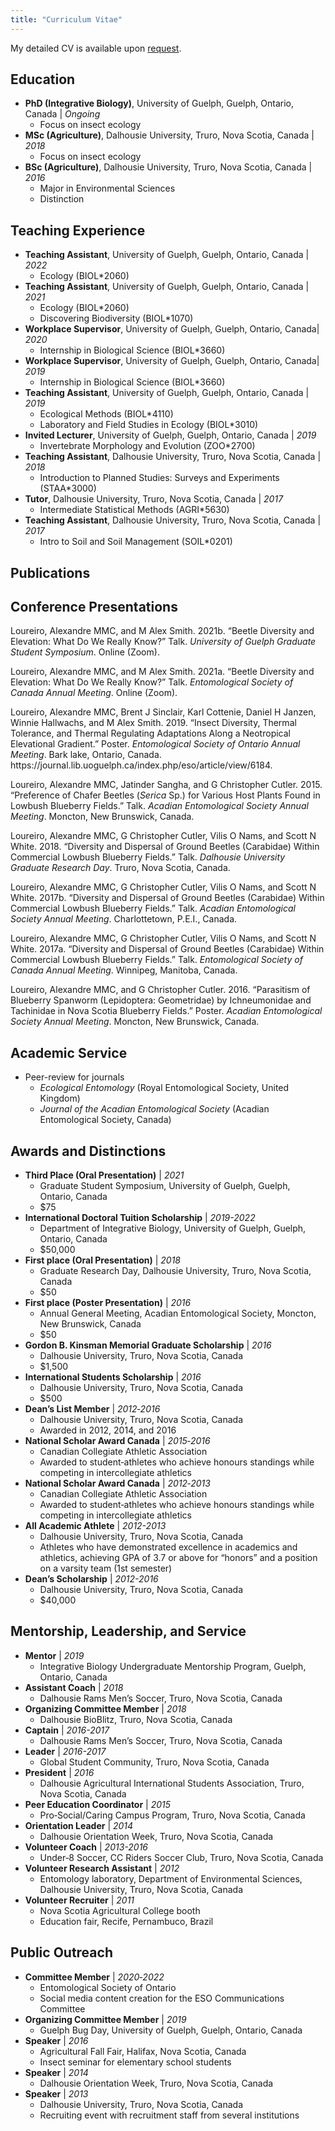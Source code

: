 ```yaml
---
title: "Curriculum Vitae"
---
```


My detailed CV is available upon <a href="mailto:a.loureiro@uoguelph.ca" target="_blank">request</a>.

## Education

- **PhD (Integrative Biology)**, University of Guelph, Guelph, Ontario, Canada | *Ongoing*
  - Focus on insect ecology
- **MSc (Agriculture)**, Dalhousie University, Truro, Nova Scotia, Canada | *2018*
  - Focus on insect ecology
- **BSc (Agriculture)**, Dalhousie University, Truro, Nova Scotia, Canada | *2016*
  - Major in Environmental Sciences
  - Distinction

## Teaching Experience

- **Teaching Assistant**, University of Guelph, Guelph, Ontario, Canada | *2022*
  - Ecology (BIOL*2060)
- **Teaching Assistant**, University of Guelph, Guelph, Ontario, Canada | *2021*
  - Ecology (BIOL*2060)
  - Discovering Biodiversity (BIOL*1070)
- **Workplace Supervisor**, University of Guelph, Guelph, Ontario, Canada| *2020*
  - Internship in Biological Science (BIOL*3660)
- **Workplace Supervisor**, University of Guelph, Guelph, Ontario, Canada| *2019*
  - Internship in Biological Science (BIOL*3660)
- **Teaching Assistant**, University of Guelph, Guelph, Ontario, Canada | *2019*
  - Ecological Methods (BIOL*4110)
  - Laboratory and Field Studies in Ecology (BIOL*3010)
- **Invited Lecturer**, University of Guelph, Guelph, Ontario, Canada | *2019*
  - Invertebrate Morphology and Evolution (ZOO*2700)
- **Teaching Assistant**, Dalhousie University, Truro, Nova Scotia, Canada | *2018*
  - Introduction to Planned Studies: Surveys and Experiments (STAA*3000)
- **Tutor**, Dalhousie University, Truro, Nova Scotia, Canada | *2017*
  - Intermediate Statistical Methods (AGRI*5630)
- **Teaching Assistant**, Dalhousie University, Truro, Nova Scotia, Canada | *2017*
  - Intro to Soil and Soil Management (SOIL*0201)

## Publications


## Conference Presentations

Loureiro, Alexandre MMC, and M Alex Smith. 2021b. “Beetle Diversity and Elevation: What Do We Really Know?” Talk. *University of Guelph Graduate Student Symposium*. Online (Zoom).

Loureiro, Alexandre MMC, and M Alex Smith. 2021a. “Beetle Diversity and Elevation: What Do We Really Know?” Talk. *Entomological Society of Canada Annual Meeting*. Online (Zoom).

Loureiro, Alexandre MMC, Brent J Sinclair, Karl Cottenie, Daniel H Janzen, Winnie Hallwachs, and M Alex Smith. 2019. “Insect Diversity, Thermal Tolerance, and Thermal Regulating Adaptations Along a Neotropical Elevational Gradient.” Poster. *Entomological Society of Ontario Annual Meeting*. Bark lake, Ontario, Canada. https://journal.lib.uoguelph.ca/index.php/eso/article/view/6184.

Loureiro, Alexandre MMC, Jatinder Sangha, and G Christopher Cutler. 2015. “Preference of Chafer Beetles (*Serica* Sp.) for Various Host Plants Found in Lowbush Blueberry Fields.” Talk. *Acadian Entomological Society Annual Meeting*. Moncton, New Brunswick, Canada.

Loureiro, Alexandre MMC, G Christopher Cutler, Vilis O Nams, and Scott N White. 2018. “Diversity and Dispersal of Ground Beetles (Carabidae) Within Commercial Lowbush Blueberry Fields.” Talk. *Dalhousie University Graduate Research Day*. Truro, Nova Scotia, Canada.

Loureiro, Alexandre MMC, G Christopher Cutler, Vilis O Nams, and Scott N White. 2017b. “Diversity and Dispersal of Ground Beetles (Carabidae) Within Commercial Lowbush Blueberry Fields.” Talk. *Acadian Entomological Society Annual Meeting*. Charlottetown, P.E.I., Canada.

Loureiro, Alexandre MMC, G Christopher Cutler, Vilis O Nams, and Scott N White. 2017a. “Diversity and Dispersal of Ground Beetles (Carabidae) Within Commercial Lowbush Blueberry Fields.” Talk. *Entomological Society of Canada Annual Meeting*. Winnipeg, Manitoba, Canada.

Loureiro, Alexandre MMC, and G Christopher Cutler. 2016. “Parasitism of Blueberry Spanworm (Lepidoptera: Geometridae) by Ichneumonidae and Tachinidae in Nova Scotia Blueberry Fields.” Poster. *Acadian Entomological Society Annual Meeting*. Moncton, New Brunswick, Canada.

## Academic Service

- Peer-review for journals
  - *Ecological Entomology* (Royal Entomological Society, United Kingdom)
  - *Journal of the Acadian Entomological Society* (Acadian Entomological Society, Canada)

## Awards and Distinctions
  
- **Third Place (Oral Presentation)** | *2021*
  - Graduate Student Symposium, University of Guelph, Guelph, Ontario, Canada
  - $75
- **International Doctoral Tuition Scholarship** | *2019-2022*
  - Department of Integrative Biology, University of Guelph, Guelph, Ontario, Canada
  - $50,000
- **First place (Oral Presentation)** | *2018*
  - Graduate Research Day, Dalhousie University, Truro, Nova Scotia, Canada
  - $50
- **First place (Poster Presentation)** | *2016*
  - Annual General Meeting, Acadian Entomological Society, Moncton, New Brunswick, Canada
  - $50
- **Gordon B. Kinsman Memorial Graduate Scholarship** | *2016*
  - Dalhousie University, Truro, Nova Scotia, Canada
  - $1,500
- **International Students Scholarship** | *2016*
  - Dalhousie University, Truro, Nova Scotia, Canada
  - $500
- **Dean’s List Member** | *2012‑2016*
  - Dalhousie University, Truro, Nova Scotia, Canada
  - Awarded in 2012, 2014, and 2016
- **National Scholar Award Canada** | *2015‑2016*
  - Canadian Collegiate Athletic Association
  - Awarded to student‑athletes who achieve honours standings while competing in intercollegiate athletics
- **National Scholar Award Canada** | *2012‑2013*
  - Canadian Collegiate Athletic Association
  - Awarded to student‑athletes who achieve honours standings while competing in intercollegiate athletics
- **All Academic Athlete** | *2012-2013*
  - Dalhousie University, Truro, Nova Scotia, Canada
  - Athletes who have demonstrated excellence in academics and athletics, achieving GPA of 3.7 or above for “honors” and a position on a varsity team (1st semester)
- **Dean’s Scholarship** | *2012-2016*
  - Dalhousie University, Truro, Nova Scotia, Canada
  - $40,000

## Mentorship, Leadership, and Service

- **Mentor** | *2019*
  - Integrative Biology Undergraduate Mentorship Program, Guelph, Ontario, Canada
- **Assistant Coach** | *2018*
  - Dalhousie Rams Men’s Soccer, Truro, Nova Scotia, Canada
- **Organizing Committee Member** | *2018*
  - Dalhousie BioBlitz, Truro, Nova Scotia, Canada
- **Captain** | *2016-2017*
  - Dalhousie Rams Men’s Soccer, Truro, Nova Scotia, Canada
- **Leader** | *2016-2017*
  - Global Student Community, Truro, Nova Scotia, Canada
- **President** | *2016*
  - Dalhousie Agricultural International Students Association, Truro, Nova Scotia, Canada
- **Peer Education Coordinator** | *2015*
  - Pro‑Social/Caring Campus Program, Truro, Nova Scotia, Canada
- **Orientation Leader** | *2014*
  - Dalhousie Orientation Week, Truro, Nova Scotia, Canada
- **Volunteer Coach** | *2013-2016*
  - Under‑8 Soccer, CC Riders Soccer Club, Truro, Nova Scotia, Canada
- **Volunteer Research Assistant** | *2012*
  - Entomology laboratory, Department of Environmental Sciences, Dalhousie University, Truro, Nova Scotia, Canada
- **Volunteer Recruiter** | *2011*
  - Nova Scotia Agricultural College booth
  - Education fair, Recife, Pernambuco, Brazil

## Public Outreach

- **Committee Member** | *2020‑2022*
  - Entomological Society of Ontario
  - Social media content creation for the ESO Communications Committee
- **Organizing Committee Member** | *2019*
  - Guelph Bug Day, University of Guelph, Guelph, Ontario, Canada
- **Speaker** | *2016*
  - Agricultural Fall Fair, Halifax, Nova Scotia, Canada
  - Insect seminar for elementary school students
- **Speaker** | *2014*
  - Dalhousie Orientation Week, Truro, Nova Scotia, Canada
- **Speaker** | *2013*
  - Dalhousie University, Truro, Nova Scotia, Canada
  - Recruiting event with recruitment staff from several institutions
